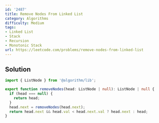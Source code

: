 ```yaml
---
id: '2487'
title: Remove Nodes From Linked List
category: Algorithms
difficulty: Medium
tags:
- Linked List
- Stack
- Recursion
- Monotonic Stack
url: https://leetcode.com/problems/remove-nodes-from-linked-list
---
```


## Solution

```typescript filename="solution.ts" copy
import { ListNode } from '@algorithm/lib';

export function removeNodes(head: ListNode | null): ListNode | null {
  if (head === null) {
    return head;
  }
  head.next = removeNodes(head.next);
  return head.next && head.val < head.next.val ? head.next : head;
}
```


